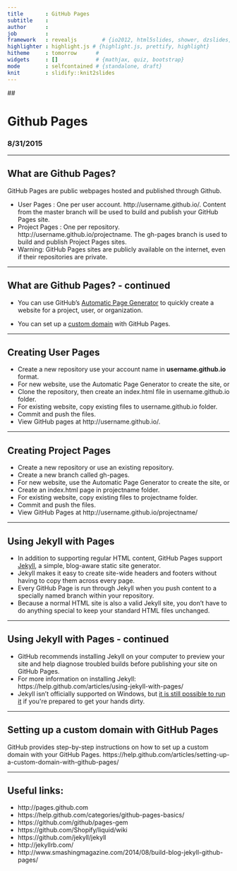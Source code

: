 ```yaml
---
title       : GitHub Pages
subtitle    : 
author      : 
job         : 
framework   : revealjs        # {io2012, html5slides, shower, dzslides, ...}
highlighter : highlight.js # {highlight.js, prettify, highlight}
hitheme     : tomorrow      # 
widgets     : []            # {mathjax, quiz, bootstrap}
mode        : selfcontained # {standalone, draft}
knit        : slidify::knit2slides
---
```


## <h1>Github Pages</h1>
<h3>8/31/2015</h3>

---

## What are Github Pages?

GitHub Pages are public webpages hosted and published through Github.

- User Pages : One per user account. http://username.github.io/. Content from the master branch will be used to build and publish your GitHub Pages site.
- Project Pages : One per repository. http://username.github.io/projectname. The gh-pages branch is used to build and publish Project Pages sites.
- Warning: GitHub Pages sites are publicly available on the internet, even if their repositories are private.

---

## What are Github Pages? - continued

- You can use GitHub's [Automatic Page Generator](https://help.github.com/articles/creating-pages-with-the-automatic-generator/) to quickly create a website for a project, user, or organization.

- You can set up a [custom domain](https://help.github.com/articles/about-custom-domains-for-github-pages-sites/) with GitHub Pages.

---

## Creating User Pages

- Create a new repository use your account name in **username.github.io** format. 
- For new website, use the Automatic Page Generator to create the site, or
- Clone the repository, then create an index.html file in username.github.io folder.
- For existing website, copy existing files to username.github.io folder.
- Commit and push the files.
- View GitHub pages at http://username.github.io/.

---

## Creating Project Pages

- Create a new repository or use an existing repository.
- Create a new branch called gh-pages.
- For new website, use the Automatic Page Generator to create the site, or
- Create an index.html page in projectname folder.
- For existing website, copy existing files to projectname folder.
- Commit and push the files.
- View GitHub Pages at http://username.github.io/projectname/


---

## Using Jekyll with Pages

- In addition to supporting regular HTML content, GitHub Pages support [Jekyll](http://jekyllrb.com/), a simple, blog-aware static site generator.
- Jekyll makes it easy to create site-wide headers and footers without having to copy them across every page.
- Every GitHub Page is run through Jekyll when you push content to a specially named branch within your repository.
- Because a normal HTML site is also a valid Jekyll site, you don't have to do anything special to keep your standard HTML files unchanged.

---

## Using Jekyll with Pages - continued
- GitHub recommends installing Jekyll on your computer to preview your site and help diagnose troubled builds before publishing your site on GitHub Pages.
- For more information on installing Jekyll: https://help.github.com/articles/using-jekyll-with-pages/
- Jekyll isn’t officially supported on Windows, but [it is still possible to run it](http://jekyllrb.com/docs/windows/#installation) if you&#39;re prepared to get your hands dirty.

---

## Setting up a custom domain with GitHub Pages
GitHub provides step-by-step instructions on how to set up a custom domain with your GitHub Pages. 
https://help.github.com/articles/setting-up-a-custom-domain-with-github-pages/

---

## Useful links:
- http://pages.github.com
- https://help.github.com/categories/github-pages-basics/
- https://github.com/github/pages-gem
- https://github.com/Shopify/liquid/wiki
- https://github.com/jekyll/jekyll
- http://jekyllrb.com/
- http://www.smashingmagazine.com/2014/08/build-blog-jekyll-github-pages/